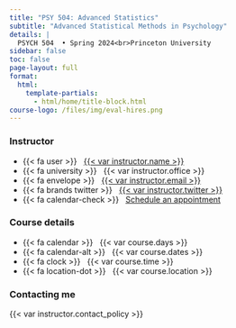 ```yaml
---
title: "PSY 504: Advanced Statistics"
subtitle: "Advanced Statistical Methods in Psychology"
details: |
  PSYCH 504  • Spring 2024<br>Princeton University
sidebar: false
toc: false
page-layout: full
format:
  html:
    template-partials:
      - html/home/title-block.html
course-logo: /files/img/eval-hires.png
---
```


::: {.grid .course-details}
::: {.g-col-12 .g-col-sm-6 .g-col-md-4}
### Instructor

-   {{< fa user >}}   [{{< var instructor.name >}}](https://www.drjasongeller.com)
-   {{< fa university >}}   {{< var instructor.office >}}
-   {{< fa envelope >}}   [{{< var instructor.email >}}](instructor.email)
-   {{< fa brands twitter >}}   [{{< var instructor.twitter >}}](https://www.twitter.com/jgeller_phd)
-   {{< fa calendar-check >}}   [Schedule an appointment](https://calendly.com/jg9120)
:::

::: {.g-col-12 .g-col-sm-6 .g-col-md-4}
### Course details

-   {{< fa calendar >}}   {{< var course.days >}}
-   {{< fa calendar-alt >}}   {{< var course.dates >}}
-   {{< fa clock >}}   {{< var course.time >}}
-   {{< fa location-dot >}}   {{< var course.location >}}
:::

::: {.g-col-12 .g-col-md-4 .contact-policy}
### Contacting me

{{< var instructor.contact_policy >}}
:::
:::
